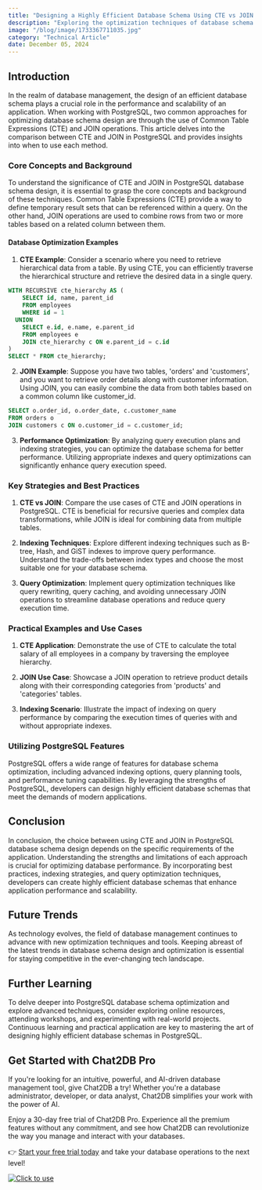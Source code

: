 ```yaml
---
title: "Designing a Highly Efficient Database Schema Using CTE vs JOIN in PostgreSQL"
description: "Exploring the optimization techniques of database schema design in PostgreSQL using Common Table Expressions (CTE) and JOIN operations."
image: "/blog/image/1733367711035.jpg"
category: "Technical Article"
date: December 05, 2024
---
```


## Introduction

In the realm of database management, the design of an efficient database schema plays a crucial role in the performance and scalability of an application. When working with PostgreSQL, two common approaches for optimizing database schema design are through the use of Common Table Expressions (CTE) and JOIN operations. This article delves into the comparison between CTE and JOIN in PostgreSQL and provides insights into when to use each method.

### Core Concepts and Background

To understand the significance of CTE and JOIN in PostgreSQL database schema design, it is essential to grasp the core concepts and background of these techniques. Common Table Expressions (CTE) provide a way to define temporary result sets that can be referenced within a query. On the other hand, JOIN operations are used to combine rows from two or more tables based on a related column between them.

#### Database Optimization Examples

1. **CTE Example**: Consider a scenario where you need to retrieve hierarchical data from a table. By using CTE, you can efficiently traverse the hierarchical structure and retrieve the desired data in a single query.

```sql
WITH RECURSIVE cte_hierarchy AS (
    SELECT id, name, parent_id
    FROM employees
    WHERE id = 1
  UNION
    SELECT e.id, e.name, e.parent_id
    FROM employees e
    JOIN cte_hierarchy c ON e.parent_id = c.id
)
SELECT * FROM cte_hierarchy;
```

2. **JOIN Example**: Suppose you have two tables, 'orders' and 'customers', and you want to retrieve order details along with customer information. Using JOIN, you can easily combine the data from both tables based on a common column like customer_id.

```sql
SELECT o.order_id, o.order_date, c.customer_name
FROM orders o
JOIN customers c ON o.customer_id = c.customer_id;
```

3. **Performance Optimization**: By analyzing query execution plans and indexing strategies, you can optimize the database schema for better performance. Utilizing appropriate indexes and query optimizations can significantly enhance query execution speed.

### Key Strategies and Best Practices

1. **CTE vs JOIN**: Compare the use cases of CTE and JOIN operations in PostgreSQL. CTE is beneficial for recursive queries and complex data transformations, while JOIN is ideal for combining data from multiple tables.

2. **Indexing Techniques**: Explore different indexing techniques such as B-tree, Hash, and GiST indexes to improve query performance. Understand the trade-offs between index types and choose the most suitable one for your database schema.

3. **Query Optimization**: Implement query optimization techniques like query rewriting, query caching, and avoiding unnecessary JOIN operations to streamline database operations and reduce query execution time.

### Practical Examples and Use Cases

1. **CTE Application**: Demonstrate the use of CTE to calculate the total salary of all employees in a company by traversing the employee hierarchy.

2. **JOIN Use Case**: Showcase a JOIN operation to retrieve product details along with their corresponding categories from 'products' and 'categories' tables.

3. **Indexing Scenario**: Illustrate the impact of indexing on query performance by comparing the execution times of queries with and without appropriate indexes.

### Utilizing PostgreSQL Features

PostgreSQL offers a wide range of features for database schema optimization, including advanced indexing options, query planning tools, and performance tuning capabilities. By leveraging the strengths of PostgreSQL, developers can design highly efficient database schemas that meet the demands of modern applications.

## Conclusion

In conclusion, the choice between using CTE and JOIN in PostgreSQL database schema design depends on the specific requirements of the application. Understanding the strengths and limitations of each approach is crucial for optimizing database performance. By incorporating best practices, indexing strategies, and query optimization techniques, developers can create highly efficient database schemas that enhance application performance and scalability.

## Future Trends

As technology evolves, the field of database management continues to advance with new optimization techniques and tools. Keeping abreast of the latest trends in database schema design and optimization is essential for staying competitive in the ever-changing tech landscape.

## Further Learning

To delve deeper into PostgreSQL database schema optimization and explore advanced techniques, consider exploring online resources, attending workshops, and experimenting with real-world projects. Continuous learning and practical application are key to mastering the art of designing highly efficient database schemas in PostgreSQL.

## Get Started with Chat2DB Pro

If you're looking for an intuitive, powerful, and AI-driven database management tool, give Chat2DB a try! Whether you're a database administrator, developer, or data analyst, Chat2DB simplifies your work with the power of AI.

Enjoy a 30-day free trial of Chat2DB Pro. Experience all the premium features without any commitment, and see how Chat2DB can revolutionize the way you manage and interact with your databases.

👉 [Start your free trial today](https://chat2db.ai/pricing) and take your database operations to the next level!


[![Click to use](/image/blog/bg/chat2db.jpg)](https://chat2db.ai)
